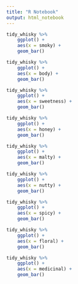 ```yaml
---
title: "R Notebook"
output: html_notebook
---
```


```r
tidy_whisky %>% 
    ggplot() +
    aes(x = smoky) +
    geom_bar()

tidy_whisky %>% 
    ggplot() +
    aes(x = body) +
    geom_bar()

tidy_whisky %>% 
    ggplot() +
    aes(x = sweetness) +
    geom_bar()

tidy_whisky %>% 
    ggplot() +
    aes(x = honey) +
    geom_bar()

tidy_whisky %>% 
    ggplot() +
    aes(x = malty) +
    geom_bar()

tidy_whisky %>% 
    ggplot() +
    aes(x = nutty) +
    geom_bar()

tidy_whisky %>% 
    ggplot() +
    aes(x = spicy) +
    geom_bar()

tidy_whisky %>% 
    ggplot() +
    aes(x = floral) +
    geom_bar()

tidy_whisky %>% 
    ggplot() +
    aes(x = medicinal) +
    geom_bar()

```

```r

```


